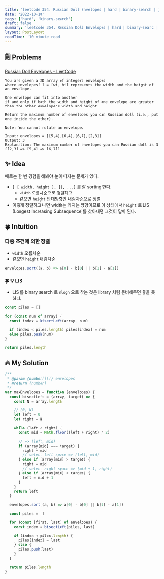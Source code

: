 ```yaml
---
title: 'leetcode 354. Russian Doll Envelopes | hard | binary-search | javascript'
date: '2022-10-18'
tags: ['hard', 'binary-search']
draft: false
summary: 'leetcode 354. Russian Doll Envelopes | hard | binary-searc | javascript'
layout: PostLayout
readTime: '10 minute read'
---
```


## 🗒️ Problems

[Russian Doll Envelopes - LeetCode](https://leetcode.com/problems/russian-doll-envelopes/)

```
You are given a 2D array of integers envelopes
where envelopes[i] = [wi, hi] represents the width and the height of an envelope.

One envelope can fit into another
if and only if both the width and height of one envelope are greater than the other envelope's width and height.

Return the maximum number of envelopes you can Russian doll (i.e., put one inside the other).

Note: You cannot rotate an envelope.
```

```
Input: envelopes = [[5,4],[6,4],[6,7],[2,3]]
Output: 3
Explanation: The maximum number of envelopes you can Russian doll is 3 ([2,3] => [5,4] => [6,7]).
```

## ✨ Idea

때로는 한 번 경험을 해봐야 눈이 떠지는 문제가 있다.

- `[ [ width, height ], [], ...]` 를 잘 sorting 한다.
  - `width` 오름차순으로 정렬하고
  - 같으면 `height` 반대방향인 내림차순으로 정렬
- 이렇게 정렬하고 나면 width는 커지는 방향이므로 이 상태에서 `height` 로 LIS (Longest Increasing Subsequence)를 찾아내면 그것이 답이 된다.

## 🍀 Intuition

### 다중 조건에 의한 정렬

- `width` 오름차순
- 같으면 `height` 내림차순

```javascript
envelopes.sort((a, b) => a[0] - b[0] || b[1] - a[1])
```

### 🍀 💡 LIS

- LIS 를 binary search 로 `nlogn` 으로 찾는 것은 library 처럼 준비해두면 좋을 듯 하다.

```javascript
const piles = []

for (const num of array) {
  const index = bisectLeft(array, num)

  if (index < piles.length) piles[index] = num
  else piles.push(num)
}

return piles.length
```

## 🔥 My Solution

```javascript
/**
 * @param {number[][]} envelopes
 * @return {number}
 */
var maxEnvelopes = function (envelopes) {
  const bisectLeft = (array, target) => {
    const N = array.length

    // [0, N)
    let left = 0
    let right = N

    while (left < right) {
      const mid = Math.floor((left + right) / 2)

      // => [left, mid)
      if (array[mid] === target) {
        right = mid
        // select left space => [left, mid)
      } else if (array[mid] > target) {
        right = mid
        // select right space => [mid + 1, right)
      } else if (array[mid] < target) {
        left = mid + 1
      }
    }
    return left
  }

  envelopes.sort((a, b) => a[0] - b[0] || b[1] - a[1])

  const piles = []

  for (const [first, last] of envelopes) {
    const index = bisectLeft(piles, last)

    if (index < piles.length) {
      piles[index] = last
    } else {
      piles.push(last)
    }
  }

  return piles.length
}
```
